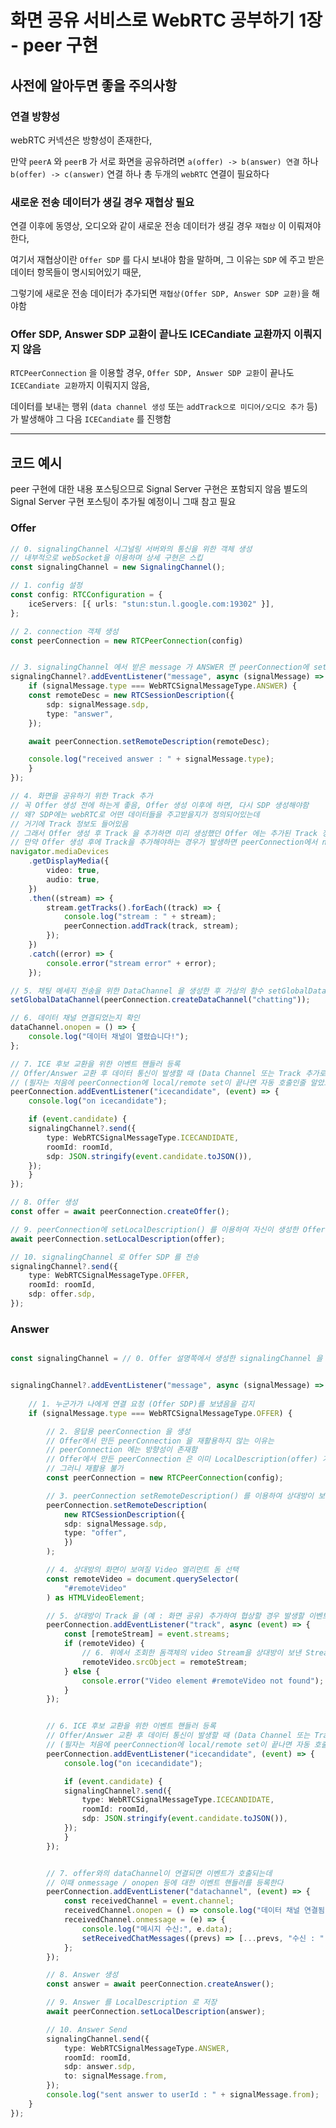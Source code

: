 # 화면 공유 서비스로 WebRTC 공부하기 1장 - peer 구현


## 사전에 알아두면 좋을 주의사항

### 연결 방향성

webRTC 커넥션은 방향성이 존재한다,

만약 `peerA` 와 `peerB` 가 서로 화면을 공유하려면 `a(offer) -> b(answer) 연결` 하나 `b(offer) -> c(answer)` 연결 하나 총 두개의 `webRTC` 연결이 필요하다

### 새로운 전송 데이터가 생길 경우 재협상 필요

연결 이후에 동영상, 오디오와 같이 새로운 전송 데이터가 생길 경우 `재협상` 이 이뤄져야한다,

여기서 재협상이란 `Offer SDP` 를 다시 보내야 함을 말하며, 그 이유는 `SDP` 에 주고 받은 데이터 항목들이 명시되어있기 때문,

그렇기에 새로운 전송 데이터가 추가되면 `재협상(Offer SDP, Answer SDP 교환)`을 해야함

### Offer SDP, Answer SDP 교환이 끝나도 ICECandiate 교환까지 이뤄지지 않음

`RTCPeerConnection` 을 이용할 경우, `Offer SDP, Answer SDP 교환`이 끝나도 `ICECandiate 교환`까지 이뤄지지 않음,

데이터를 보내는 행위 (`data channel 생성` 또는 `addTrack으로 미디어/오디오 추가` 등) 가 발생해야 그 다음 `ICECandiate` 를 진행함

---

## 코드 예시

peer 구현에 대한 내용 포스팅으므로 Signal Server 구현은 포함되지 않음
별도의 Signal Server 구현 포스팅이 추가될 예정이니 그때 참고 필요

### Offer

```ts
// 0. signalingChannel 시그널링 서버와의 통신을 위한 객체 생성
// 내부적으로 webSocket을 이용하며 상세 구현은 스킵
const signalingChannel = new SignalingChannel();

// 1. config 설정
const config: RTCConfiguration = {
    iceServers: [{ urls: "stun:stun.l.google.com:19302" }],
};

// 2. connection 객체 생성
const peerConnection = new RTCPeerConnection(config)


// 3. signalingChannel 에서 받은 message 가 ANSWER 면 peerConnection에 setRemoteDescription() 을 이용하여 응답받은 Answer SDP를 등록하는 이벤트 핸들러 등록
signalingChannel?.addEventListener("message", async (signalMessage) => {
    if (signalMessage.type === WebRTCSignalMessageType.ANSWER) {
    const remoteDesc = new RTCSessionDescription({
        sdp: signalMessage.sdp,
        type: "answer",
    });

    await peerConnection.setRemoteDescription(remoteDesc);

    console.log("received answer : " + signalMessage.type);
    }
});

// 4. 화면을 공유하기 위한 Track 추가
// 꼭 Offer 생성 전에 하는게 좋음, Offer 생성 이후에 하면, 다시 SDP 생성해야함
// 왜? SDP에는 webRTC로 어떤 데이터들을 주고받을지가 정의되어있는데
// 거기에 Track 정보도 들어있음
// 그래서 Offer 생성 후 Track 을 추가하면 미리 생성했던 Offer 에는 추가된 Track 정보가 없음
// 만약 Offer 생성 후에 Track을 추가해야하는 경우가 발생하면 peerConnection에서 negotiationneeded 이벤트를 감지해서 새로운 Offer를 생성후 Send 해야함
navigator.mediaDevices
    .getDisplayMedia({
        video: true,
        audio: true,
    })
    .then((stream) => {
        stream.getTracks().forEach((track) => {
            console.log("stream : " + stream);
            peerConnection.addTrack(track, stream);
        });
    })
    .catch((error) => {
        console.error("stream error" + error);
    });

// 5. 채팅 메세지 전송을 위한 DataChannel 을 생성한 후 가상의 함수 setGlobalDataChannel() 를 이용하여  전역으로 등록한다
setGlobalDataChannel(peerConnection.createDataChannel("chatting"));

// 6. 데이터 채널 연결되었는지 확인
dataChannel.onopen = () => {
    console.log("데이터 채널이 열렸습니다!");
};

// 7. ICE 후보 교환을 위한 이벤트 핸들러 등록
// Offer/Answer 교환 후 데이터 통신이 발생할 때 (Data Channel 또는 Track 추가로 인한 Media Stream 통신) 호출 됨
// (필자는 처음에 peerConnection에 local/remote set이 끝나면 자동 호출인줄 알았으나 그게 아니다, 실제로 데이터를 주고받는 행위가 발생하기 전에 호출된다)
peerConnection.addEventListener("icecandidate", (event) => {
    console.log("on icecandidate");

    if (event.candidate) {
    signalingChannel?.send({
        type: WebRTCSignalMessageType.ICECANDIDATE,
        roomId: roomId,
        sdp: JSON.stringify(event.candidate.toJSON()),
    });
    }
});

// 8. Offer 생성
const offer = await peerConnection.createOffer();

// 9. peerConnection에 setLocalDescription() 를 이용하여 자신이 생성한 Offer SDP 등록
await peerConnection.setLocalDescription(offer);

// 10. signalingChannel 로 Offer SDP 를 전송
signalingChannel?.send({
    type: WebRTCSignalMessageType.OFFER,
    roomId: roomId,
    sdp: offer.sdp,
});

```

### Answer

```ts

const signalingChannel = // 0. Offer 설명쪽에서 생성한 signalingChannel 을 그대로 사용


signalingChannel?.addEventListener("message", async (signalMessage) => {
    
    // 1. 누군가가 나에게 연결 요청 (Offer SDP)를 보냈음을 감지
    if (signalMessage.type === WebRTCSignalMessageType.OFFER) {

        // 2. 응답용 peerConnection 을 생성
        // Offer에서 만든 peerConnection 을 재활용하지 않는 이유는
        // peerConnection 에는 방향성이 존재함
        // Offer에서 만든 peerConnection 은 이미 LocalDescription(offer) 가 셋팅되어있음
        // 그러니 재활용 불가
        const peerConnection = new RTCPeerConnection(config);

        // 3. peerConnection setRemoteDescription() 를 이용하여 상대방이 보낸 Offer SDP를 저장
        peerConnection.setRemoteDescription(
            new RTCSessionDescription({
            sdp: signalMessage.sdp,
            type: "offer",
            })
        );

        // 4. 상대방의 화면이 보여질 Video 엘리먼트 돔 선택
        const remoteVideo = document.querySelector(
            "#remoteVideo"
        ) as HTMLVideoElement;

        // 5. 상대방이 Track 을 (예 : 화면 공유) 추가하여 협상할 경우 발생할 이벤트 핸들러 등록
        peerConnection.addEventListener("track", async (event) => {
            const [remoteStream] = event.streams;
            if (remoteVideo) {
                // 6. 위에서 조회한 돔객체의 video Stream을 상대방이 보낸 Stream으로 갈아끼기
                remoteVideo.srcObject = remoteStream;
            } else {
                console.error("Video element #remoteVideo not found");
            }
        });


        // 6. ICE 후보 교환을 위한 이벤트 핸들러 등록
        // Offer/Answer 교환 후 데이터 통신이 발생할 때 (Data Channel 또는 Track 추가로 인한 Media Stream 통신) 호출 됨
        // (필자는 처음에 peerConnection에 local/remote set이 끝나면 자동 호출인줄 알았으나 그게 아니다, 실제로 데이터를 주고받는 행위가 발생하기 전에 호출된다)
        peerConnection.addEventListener("icecandidate", (event) => {
            console.log("on icecandidate");

            if (event.candidate) {
            signalingChannel?.send({
                type: WebRTCSignalMessageType.ICECANDIDATE,
                roomId: roomId,
                sdp: JSON.stringify(event.candidate.toJSON()),
            });
            }
        });


        // 7. offer와의 dataChannel이 연결되면 이벤트가 호출되는데
        // 이때 onmessage / onopen 등에 대한 이벤트 핸들러를 등록한다 
        peerConnection.addEventListener("datachannel", (event) => {
            const receivedChannel = event.channel;
            receivedChannel.onopen = () => console.log("데이터 채널 연결됨!");
            receivedChannel.onmessage = (e) => {
                console.log("메시지 수신:", e.data);
                setReceivedChatMessages((prevs) => [...prevs, "수신 : " + e.data]);
            };
        });

        // 8. Answer 생성
        const answer = await peerConnection.createAnswer();

        // 9. Answer 를 LocalDescription 로 저장
        await peerConnection.setLocalDescription(answer);

        // 10. Answer Send
        signalingChannel.send({
            type: WebRTCSignalMessageType.ANSWER,
            roomId: roomId,
            sdp: answer.sdp,
            to: signalMessage.from,
        });
        console.log("sent answer to userId : " + signalMessage.from);
    }
});

```










